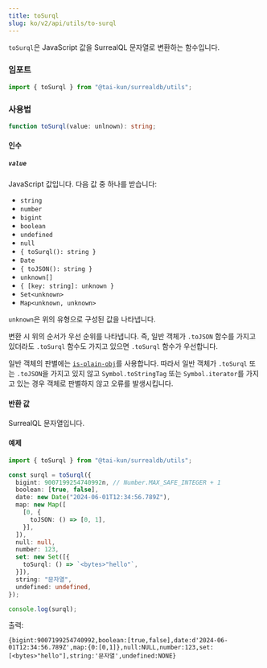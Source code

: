 ```yaml
---
title: toSurql
slug: ko/v2/api/utils/to-surql
---
```


`toSurql`은 JavaScript 값을 SurrealQL 문자열로 변환하는 함수입니다.

### 임포트

```ts
import { toSurql } from "@tai-kun/surrealdb/utils";
```

### 사용법

```ts
function toSurql(value: unlnown): string;
```

#### 인수

##### `value`

JavaScript 값입니다. 다음 값 중 하나를 받습니다:

- `string`
- `number`
- `bigint`
- `boolean`
- `undefined`
- `null`
- `{ toSurql(): string }`
- `Date`
- `{ toJSON(): string }`
- `unknown[]`
- `{ [key: string]: unknown }`
- `Set<unknown>`
- `Map<unknown, unknown>`

`unknown`은 위의 유형으로 구성된 값을 나타냅니다.

변환 시 위의 순서가 우선 순위를 나타냅니다. 즉, 일반 객체가 `.toJSON` 함수를 가지고 있더라도 `.toSurql` 함수도 가지고 있으면 `.toSurql` 함수가 우선합니다.

일반 객체의 판별에는 [`is-plain-obj`](https://github.com/sindresorhus/is-plain-obj)를 사용합니다. 따라서 일반 객체가 `.toSurql` 또는 `.toJSON`을 가지고 있지 않고 `Symbol.toStringTag` 또는 `Symbol.iterator`를 가지고 있는 경우 객체로 판별하지 않고 오류를 발생시킵니다.

#### 반환 값

SurrealQL 문자열입니다.

#### 예제

```ts
import { toSurql } from "@tai-kun/surrealdb/utils";

const surql = toSurql({
  bigint: 9007199254740992n, // Number.MAX_SAFE_INTEGER + 1
  boolean: [true, false],
  date: new Date("2024-06-01T12:34:56.789Z"),
  map: new Map([
    [0, {
      toJSON: () => [0, 1],
    }],
  ]),
  null: null,
  number: 123,
  set: new Set([{
    toSurql: () => `<bytes>"hello"`,
  }]),
  string: "문자열",
  undefined: undefined,
});

console.log(surql);
```

출력:

```text
{bigint:9007199254740992,boolean:[true,false],date:d'2024-06-01T12:34:56.789Z',map:{0:[0,1]},null:NULL,number:123,set:[<bytes>"hello"],string:'문자열',undefined:NONE}
```
